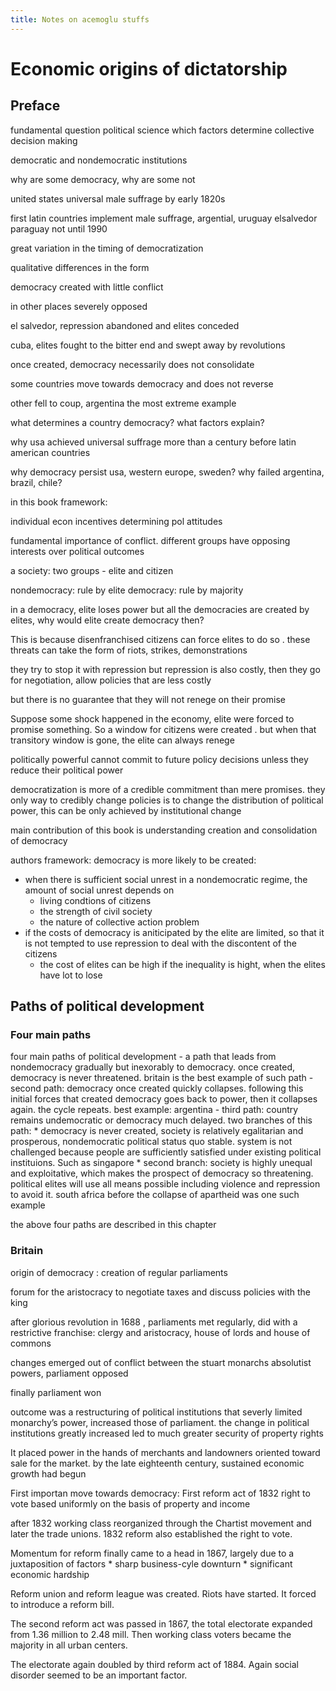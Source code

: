 ```yaml
---
title: Notes on acemoglu stuffs
---
```


# Economic origins of dictatorship

## Preface

fundamental question political science which factors determine collective decision making

democratic and nondemocratic institutions 

why are some democracy, why are some not 

united states universal male suffrage by early 1820s

first latin countries implement male suffrage, argential, uruguay
elsalvedor paraguay not until 1990 

great variation in the timing of democratization 

qualitative differences in the form 

democracy created with little conflict 

in other places severely opposed 

el salvedor, repression abandoned and elites conceded

cuba, elites fought to the bitter end and swept away by revolutions

once created, democracy necessarily does not consolidate 

some countries move towards democracy and does not reverse

other fell to coup, argentina the most extreme example 

what determines a country democracy? what factors explain? 

why usa achieved universal suffrage more than a century before latin american countries

why democracy persist usa, western europe, sweden? why failed argentina, brazil, chile? 

in this book framework: 

individual econ incentives determining pol attitudes 

fundamental importance of conflict. different groups have opposing interests over political outcomes

a society: two groups - elite and citizen

nondemocracy: rule by elite
democracy: rule by majority 

in a democracy, elite loses power but all the democracies are created by elites, why would elite create democracy then? 

This is because disenfranchised citizens can force elites to do so . these threats can take the form of riots, strikes, demonstrations

they try to stop it with repression but repression is also costly, then they go for negotiation, allow policies that are less costly

but there is no guarantee that they will not renege on their promise 

Suppose some shock happened in the economy, elite were forced to promise something. So a window for citizens were created . but when that transitory window is gone, the elite can always renege 

politically powerful cannot commit to future policy decisions unless they reduce their political power

democratization is more of a credible commitment than mere promises. they only way to credibly change policies is to change the distribution of political power, this can be only achieved by institutional change

main contribution of this book is understanding creation and consolidation of democracy 

authors framework: democracy is more likely to be created: 

* when there is sufficient social unrest in a nondemocratic regime, the amount of social unrest depends on 
    - living condtions of citizens
    - the strength of civil society
    - the nature of collective action problem 

* if the costs of democracy is aniticipated by the elite are limited, so that it is not tempted to use repression to deal with the discontent of the citizens
  - the cost of elites can be high if the inequality is hight, when the elites have lot to lose 

## Paths of political development 

### Four main paths 

four main paths of political development
    - a path that leads from nondemocracy gradually but inexorably to democracy. once created, democracy is never threatened. britain is the best example of such path 
    - second path: democracy once created quickly collapses. following this initial forces that created democracy goes back to power, then it collapses again. the cycle repeats. best example: argentina
    - third path: country remains undemocratic or democracy much delayed. two branches of this path: 
       * democracy is never created, society is relatively egalitarian and prosperous, nondemocratic political status quo stable. system is not challenged because people are sufficiently satisfied under existing political instituions. Such as singapore
	* second branch: society is highly unequal and exploitative, which makes the prospect of democracy so threatening. political elites will use all means possible including violence and repression to avoid it. south africa before the collapse of apartheid was one such example

the above four paths are described in this chapter 

### Britain
origin of democracy : creation of regular parliaments

forum for the aristocracy to negotiate taxes and discuss policies with the king 

after glorious revolution in 1688 , parliaments met regularly, did with a restrictive franchise: clergy and aristocracy, house of lords and house of commons

changes emerged out of conflict between the stuart monarchs absolutist powers, parliament opposed

finally parliament won

outcome was a restructuring of political institutions that severly limited monarchy's power, increased those of parliament. the change in political institutions greatly increased led to much greater security of property rights

It placed power in the hands of merchants and landowners oriented toward sale for the market. by the late eighteenth century, sustained economic growth had begun

First importan move towards democracy: First reform act of 1832
right to vote based uniformly on the basis of property and income 

after 1832 working class reorganized through the Chartist movement and later the trade unions. 1832 reform also established the right to vote.

Momentum for reform finally came to a head in 1867, largely due to a juxtaposition of factors
    * sharp business-cyle downturn
    * significant economic hardship 

Reform union and reform league was created. Riots have started. It forced to introduce a reform bill.

The second reform act was passed in 1867, the total electorate expanded from 1.36 million to 2.48 mill. Then working class voters became the majority in all urban centers.

The electorate again doubled by third reform act of 1884. Again social disorder seemed to be an important factor.

